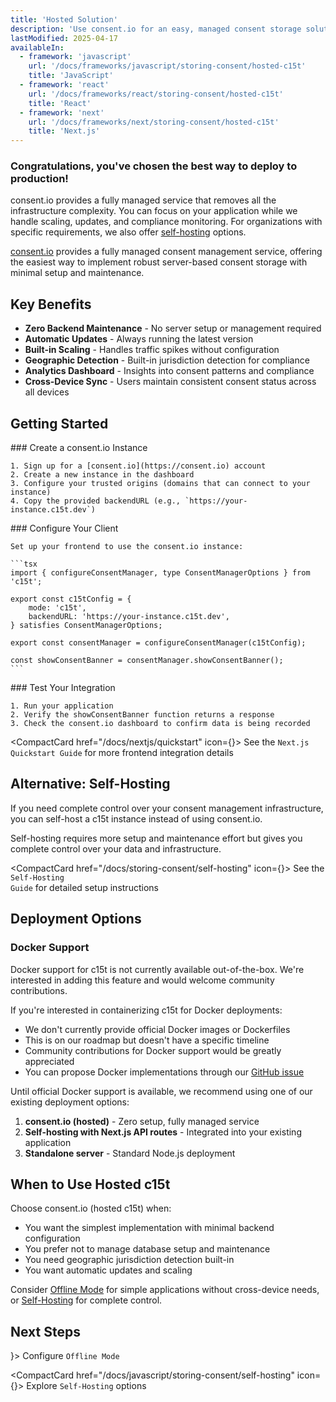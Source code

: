 ```yaml
---
title: 'Hosted Solution'
description: 'Use consent.io for an easy, managed consent storage solution with minimal setup'
lastModified: 2025-04-17
availableIn:
  - framework: 'javascript'
    url: '/docs/frameworks/javascript/storing-consent/hosted-c15t'
    title: 'JavaScript'
  - framework: 'react'
    url: '/docs/frameworks/react/storing-consent/hosted-c15t'
    title: 'React'
  - framework: 'next'
    url: '/docs/frameworks/next/storing-consent/hosted-c15t'
    title: 'Next.js'
---
```



<Callout type="default">
  <h3>Congratulations, you've chosen the best way to deploy to production!</h3>

  consent.io provides a fully managed service that removes all the infrastructure complexity. You can focus on your application while we handle scaling, updates, and compliance monitoring. For organizations with specific requirements, we also offer [self-hosting](/docs/storing-consent/self-hosting) options.
</Callout>

[consent.io](https://consent.io) provides a fully managed consent management service, offering the easiest way to implement robust server-based consent storage with minimal setup and maintenance.

## Key Benefits

- **Zero Backend Maintenance** - No server setup or management required
- **Automatic Updates** - Always running the latest version
- **Built-in Scaling** - Handles traffic spikes without configuration
- **Geographic Detection** - Built-in jurisdiction detection for compliance
- **Analytics Dashboard** - Insights into consent patterns and compliance
- **Cross-Device Sync** - Users maintain consistent consent status across all devices

## Getting Started

<Steps>
  <Step>
    ### Create a consent.io Instance

    1. Sign up for a [consent.io](https://consent.io) account
    2. Create a new instance in the dashboard
    3. Configure your trusted origins (domains that can connect to your instance)
    4. Copy the provided backendURL (e.g., `https://your-instance.c15t.dev`)
  </Step>

  <Step>
    ### Configure Your Client

    Set up your frontend to use the consent.io instance:

    ```tsx
    import { configureConsentManager, type ConsentManagerOptions } from 'c15t';

    export const c15tConfig = {
    	mode: 'c15t',
    	backendURL: 'https://your-instance.c15t.dev',
    } satisfies ConsentManagerOptions;

    export const consentManager = configureConsentManager(c15tConfig);

    const showConsentBanner = consentManager.showConsentBanner();
    ```
  </Step>

  <Step>
    ### Test Your Integration

    1. Run your application
    2. Verify the showConsentBanner function returns a response
    3. Check the consent.io dashboard to confirm data is being recorded
  </Step>
</Steps>

<CompactCard href="/docs/nextjs/quickstart" icon={<RiFlashlightLine size={18} />}>
  See the <code>Next.js Quickstart Guide</code> for more frontend integration details
</CompactCard>

## Alternative: Self-Hosting

If you need complete control over your consent management infrastructure, you can self-host a c15t instance instead of using consent.io.

<Callout type="warning">
  Self-hosting requires more setup and maintenance effort but gives you complete control over your data and infrastructure.
</Callout>

<CompactCard href="/docs/storing-consent/self-hosting" icon={<RiServerLine size={18} />}>
  See the <code>Self-Hosting Guide</code> for detailed setup instructions
</CompactCard>

## Deployment Options

### Docker Support

<Callout type="warning">
  Docker support for c15t is not currently available out-of-the-box. We're interested in adding this feature and would welcome community contributions.
</Callout>

If you're interested in containerizing c15t for Docker deployments:

- We don't currently provide official Docker images or Dockerfiles
- This is on our roadmap but doesn't have a specific timeline
- Community contributions for Docker support would be greatly appreciated
- You can propose Docker implementations through our [GitHub issue](https://github.com/c15t/c15t/issues/162)

Until official Docker support is available, we recommend using one of our existing deployment options:

1. **consent.io (hosted)** - Zero setup, fully managed service
2. **Self-hosting with Next.js API routes** - Integrated into your existing application
3. **Standalone server** - Standard Node.js deployment

## When to Use Hosted c15t

Choose consent.io (hosted c15t) when:

- You want the simplest implementation with minimal backend configuration
- You prefer not to manage database setup and maintenance
- You need geographic jurisdiction detection built-in
- You want automatic updates and scaling

Consider [Offline Mode](/nextjs/storing-consent/offline-mode) for simple applications without cross-device needs, or [Self-Hosting](/nextjs/storing-consent/self-hosting) for complete control.

## Next Steps

<div className="mt-6">
  <CompactCard href="/docs/javascript/storing-consent/offline-mode" icon={<RiTimerLine size={18} />}>
    Configure <code>Offline Mode</code>
  </CompactCard>

  <CompactCard href="/docs/javascript/storing-consent/self-hosting" icon={<RiServerLine size={18} />}>
    Explore <code>Self-Hosting</code> options
  </CompactCard>
</div>
